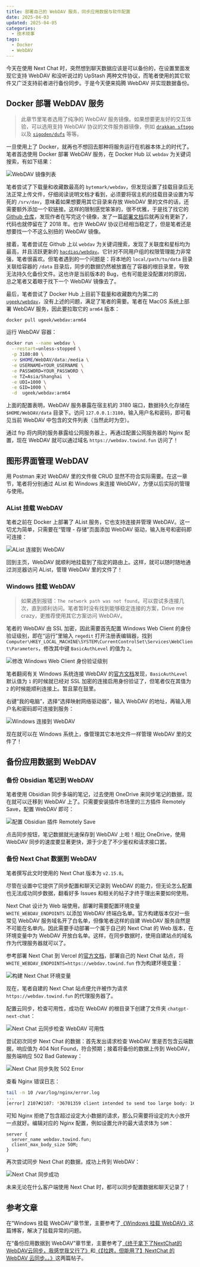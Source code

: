 ```yaml
---
title: 部署自己的 WebDAV 服务，同步应用数据与软件配置
date: 2025-04-03
updated: 2025-04-05
categories:
  - 技术琐事
tags:
  - Docker
  - WebDAV
---
```


今天在使用 Next Chat 时，突然想到聊天数据应该是可以备份的，在设置里面发现它支持 WebDAV 和没听说过的 UpStash 两种文件协议，而笔者使用的其它软件又广泛支持前者进行备份同步。于是今天便来捣腾 WebDAV 并实现数据备份。

## Docker 部署 WebDAV 服务

> 此章节里笔者选用了纯净的 WebDAV 服务镜像。如果想要更友好的交互体验，可以选用支持 WebDAV 协议的文件服务器镜像，例如 [`drakkan
sftpgo`](https://github.com/drakkan/sftpgo) 以及 [`sigoden/dufs`](https://github.com/sigoden/dufs) 等等。

一旦使用上了 Docker，就再也不想回去那种将服务运行在机器本体上的时代了。笔者首选使用 Docker 部署 WebDAV 服务，在 Docker Hub 以 `webdav` 为关键词搜索，有如下结果：

![WebDAV 镜像列表](./private-webdav/docker-hub-webdav.png)

笔者尝试了下载量和收藏数最高的 `bytemark/webdav`，但发现设置了挂载目录后无法正常上传文件，仔细阅读说明文档才看到，必须要将宿主机的挂载目录设置为写死的 `/srv/dav`，意味着如果想要用其它目录来存放 WebDAV 里的文件的话，还需要额外添加一个软链接。这样的限制感觉笨笨的，很不优雅，于是找了找它的 [Github 仓库](https://github.com/BytemarkHosting/docker-webdav)，发现作者在写完这个镜像，发了一篇[部署文档](https://docs.bytemark.co.uk/article/run-your-own-webdav-server-with-docker/)后就再没有更新了，代码也就停留在了 2018 年。也许 WebDAV 协议已经相当稳定了，但是笔者还是想要找一个不这么别扭的 WebDAV 镜像。

接着，笔者尝试在 Github 上以 `webdav` 为关键词搜索，发现了关联度和星标均为最高，并且活跃更新的 [`hacdias/webdav`](https://github.com/hacdias/webdav)。它针对不同用户组的权限管理能力非常强，笔者很喜欢。但笔者遇到的一个问题是：将本地的 `local/path/to/data` 目录关联给容器的 `/data` 目录后，同步的数据仍然被放置在了容器的根目录里，导致无法持久化备份文件。这也许是当前版本的 Bug，也有可能是没配置对的原因，总之笔者又着眼于找下一个 WebDAV 镜像去了。

最后，笔者尝试了 Docker Hub 上目前下载量和收藏数均为第二的 [`ugeek/webdav`](https://github.com/uGeek/docker-webdav)，没有上述的问题，满足了笔者的需要。笔者在 MacOS 系统上部署 WebDAV 服务，因此要拉取它的 `arm64` 版本：

```bash
docker pull ugeek/webdav:arm64
```

运行 WebDAV 容器：

```bash
docker run --name webdav \
  --restart=unless-stopped \
  -p 3180:80 \
  -v $HOME/WebDAV/data:/media \
  -e USERNAME=YOUR_USERNAME \
  -e PASSWORD=YOUR_PASSWORD \
  -e TZ=Asia/Shanghai  \
  -e UDI=1000 \
  -e GID=1000 \
  -d  ugeek/webdav:arm64
```

上面的配置表明，WebDAV 服务暴露在宿主机的 3180 端口，数据持久化存储在 `$HOME/WebDAV/data` 目录下。访问 `127.0.0.1:3180`，输入用户名和密码，即可看见当前 WebDAV 中包含的文件列表（当然此时为空）。

通过 frp 将内网的服务暴露给公网服务器上，再通过配置公网服务器的 Nginx 配置，现在 WebDAV 就可以通过域名 `https://webdav.towind.fun` 访问了！

## 图形界面管理 WebDAV

用 Postman 来对 WebDAV 里的文件做 CRUD 显然不符合实际需要。在这一章节，笔者将分别通过 AList 和 Windows 来连接 WebDAV，方便以后实际的管理与使用。

### AList 挂载 WebDAV

笔者之前在 Docker 上部署了 AList 服务，它也支持连接并管理 WebDAV。这一切尤为简单，只需要在“管理 - 存储”页面添加 WebDAV 驱动，输入账号和密码即可连接：

![AList 连接到 WebDAV](./private-webdav/alist-webdav-connect.png)

回到主页，WebDAV 就顺利地挂载到了指定的路由上。这样，就可以随时随地通过浏览器访问 AList，管理 WebDAV 里的文件了！

### Windows 挂载 WebDAV

> 如果遇到报错：`The network path was not found`，可以尝试多连接几次，直到顺利访问。笔者暂时没有找到能够稳定连接的方案，Drive me crazy，更推荐使用其它方案访问 WebDAV。

笔者的 WebDAV 由 SSL 加密，因此需要首先配置 Windows Web Client 的身份验证级别，即在“运行”里输入 `regedit` 打开注册表编辑器，找到 `Computer\HKEY_LOCAL_MACHINE\SYSTEM\CurrentControlSet\Services\WebClient\Parameters`，修改其中键 `BasicAuthLevel` 的值为 `2`。

![修改 Windows Web Client 身份验证级别](./private-webdav/windows-webdav-auth-level.png)

笔者翻阅有关 Windows 系统连接 WebDAV 的[官方文档](https://learn.microsoft.com/zh-cn/iis/publish/using-webdav/using-the-webdav-redirector#webdav-redirector-registry-settings)发现，`BasicAuthLevel` 默认值为 `1` 的时候就已经对 SSL 加密的连接启用身份验证了，但笔者仅在其值为 `2` 的时候能顺利连接上。暂且蒙在鼓里。

右键“我的电脑”，选择“选择映射网络驱动器”，输入 WebDAV 的地址，再输入用户名和密码即可连接到服务：

![Windows 连接到 WebDAV](./private-webdav/windows-webdav-connect.png)

现在就可以在 Windows 系统上，像管理其它本地文件一样管理 WebDAV 里的文件了！

## 备份应用数据到 WebDAV

### 备份 Obsidian 笔记到 WebDAV

笔者使用 Obsidian 同步多端的笔记，过去使用 OneDrive 来同步笔记的数据，现在就可以迁移到 WebDAV 上了。只需要安装插件市场里的三方插件 Remotely Save，配置 WebDAV 即可：

![配置 Obsidian 插件 Remotely Save](./private-webdav/webdav-sync-obsidian.png)

点击同步按钮，笔记数据就光速保存到 WebDAV 上啦！相比 OneDrive，使用 WebDAV 同步的速度要显著更快，源于少走了不少鉴权和请求接口罢。

### 备份 Next Chat 数据到 WebDAV

笔者撰写此文时使用的 Next Chat 版本为 `v2.15.8`。

尽管在设置中它提供了同步配置和聊天记录到 WebDAV 的能力，但无论怎么配置也无法成功同步数据，翻看好多 Issues 和相关的帖子才终于理出来要如何使用。

Next Chat 设计为 Web 端使用，部署时需要配置环境变量 `WHITE_WEBDAV_ENDPOINTS` 以添加 WebDAV 终端白名单。官方构建版本仅对一些常见 WebDAV 服务域名开了白名单，但像笔者这样的自建 WebDAV 服务自然是不可能在名单内。因此需要手动部署一个属于自己的 Next Chat 的 Web 版本，在环境变量中为 WebDAV 开放白名单。这样，在同步数据时，使用自建站点的域名作为代理服务器就可以了。

参考部署 Next Chat 到 Vercel 的[官方文档](https://github.com/ChatGPTNextWeb/NextChat/blob/48469bd8ca4b29d40db0ade61b57f9be6f601e01/docs/vercel-cn.md)，部署自己的 Next Chat 站点，将 `WHITE_WEBDAV_ENDPOINTS=https://webdav.towind.fun` 作为构建环境变量：

![构建 Next Chat 环境变量](./private-webdav/next-chat-vercel-env.png)

现在，笔者自建的 Next Chat 站点便允许被作为请求 `https://webdav.towind.fun` 的代理服务器了。

配置云同步，检查可用性，成功在 WebDAV 的根目录下创建了文件夹 `chatgpt-next-chat`：

![Next Chat 云同步检查 WebDAV 可用性](./private-webdav/next-chat-check-connection.png)

尝试初次同步 Next Chat 的数据：首先发出请求检查 WebDAV 里是否包含云端数据，响应值为 404 Not Found，符合预期；接着将备份的数据上传到 WebDAV，服务端响应 502 Bad Gateway：

![Next Chat 同步失败 502 Error](./private-webdav/webdav-sync-next-chat-failed.png)

查看 Nginx 错误日志：

```bash
tail -n 10 /var/log/nginx/error.log
...
[error] 2107#2107: *36701359 client intended to send too large body: 1663429 bytes, client: xxx.xx.xxx.xxx, server: webdav.towind.fun, request: "PUT /chatgpt-next-web/backup.json HTTP/2.0", host: "webdav.towind.fun"
```

可知 Nginx 拒绝了包含超过设定大小数据的请求，那么只需要将设定的大小放开一点就好。编辑对应的 Nginx 配置，例如设置允许的最大请求体为 `50M`：

```nginx
server {
  server_name webdav.towind.fun;
  client_max_body_size 50M;
}
```

再次尝试同步 Next Chat 的数据，成功上传到 WebDAV：

![Next Chat 同步成功](./private-webdav/webdav-backup-next-chat.png)

未来无论在什么客户端使用 Next Chat 时，都可以同步配置数据和聊天记录了！

## 参考文章

在“Windows 挂载 WebDAV”章节里，主要参考了[《Windows 挂载 WebDAV》](https://www.expoli.tech/articles/2020/12/30/1609327097930#00ecc29c1a7b4cb783cfa61ba925073e)这篇博客，解决了挂载异常的问题。

在“备份应用数据到 WebDAV”章节里，主要参考了[《终于拿下了NextChat的WebDAV云同步，我感觉我又行了》](https://linux.do/t/topic/373723)和[《【拉跨，但能用了】NextChat 的 WebDAV 云同步。。》](https://linux.do/t/topic/328163)这两篇帖子。
